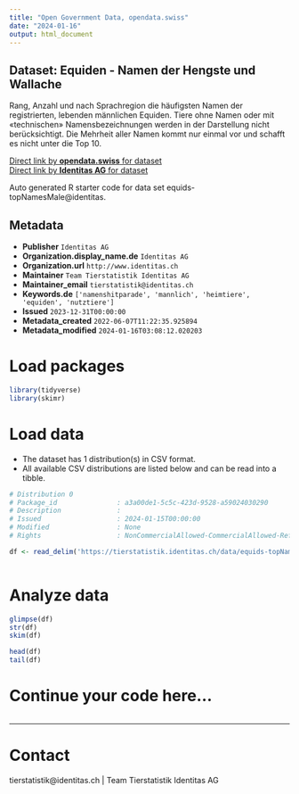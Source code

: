 ```yaml
---
title: "Open Government Data, opendata.swiss"
date: "2024-01-16"
output: html_document
---
```


## Dataset: Equiden - Namen der Hengste und Wallache

Rang, Anzahl und nach Sprachregion die häufigsten Namen der registrierten, lebenden männlichen Equiden. Tiere ohne Namen oder mit «technischen» Namensbezeichnungen werden in der Darstellung nicht berücksichtigt. Die Mehrheit aller Namen kommt nur einmal vor und schafft es nicht unter die Top 10.

[Direct link by **opendata.swiss** for dataset](https://opendata.swiss/de/dataset/equiden-namen-der-hengste-und-wallache)<br>
[Direct link by **Identitas AG** for dataset](https://tierstatistik.identitas.ch/)

Auto generated R starter code for data set equids-topNamesMale@identitas.

## Metadata

- **Publisher** `Identitas AG`
- **Organization.display_name.de** `Identitas AG`
- **Organization.url** `http://www.identitas.ch`
- **Maintainer** `Team Tierstatistik Identitas AG`
- **Maintainer_email** `tierstatistik@identitas.ch`
- **Keywords.de** `['namenshitparade', 'mannlich', 'heimtiere', 'equiden', 'nutztiere']`
- **Issued** `2023-12-31T00:00:00`
- **Metadata_created** `2022-06-07T11:22:35.925894`
- **Metadata_modified** `2024-01-16T03:08:12.020203`


# Load packages

```r

library(tidyverse)
library(skimr)

```

# Load data

-   The dataset has 1 distribution(s) in CSV format.
-   All available CSV distributions are listed below and can be read into a tibble.

```r

# Distribution 0
# Package_id               : a3a00de1-5c5c-423d-9528-a59024030290
# Description              : 
# Issued                   : 2024-01-15T00:00:00
# Modified                 : None
# Rights                   : NonCommercialAllowed-CommercialAllowed-ReferenceRequired

df <- read_delim('https://tierstatistik.identitas.ch/data/equids-topNamesMale.csv')



```

# Analyze data

```r

glimpse(df)
str(df)
skim(df)

head(df)
tail(df)

```

# Continue your code here...

```r

```

------------------------------------------------------------------------

# Contact

tierstatistik@identitas.ch | Team Tierstatistik Identitas AG
